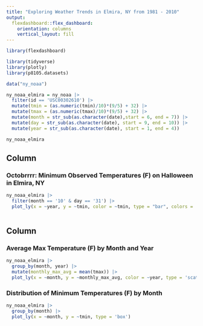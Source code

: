 ```yaml
---
title: "Exploring Weather Trends in Elmira, NY from 1981 - 2010"
output: 
  flexdashboard::flex_dashboard:
    orientation: columns
    vertical_layout: fill
---
```


```r
library(flexdashboard)

library(tidyverse)
library(plotly)
library(p8105.datasets)

data("ny_noaa")

ny_noaa_elmira = ny_noaa |>
  filter(id == 'USC00302610') |> 
  mutate(tmin = (as.numeric(tmin)/10)*(9/5) + 32) |> 
  mutate(tmax = (as.numeric(tmax)/10)*(9/5) + 32) |> 
  mutate(month = str_sub(as.character(date),start = 6, end = 7)) |> 
  mutate(day = str_sub(as.character(date), start = 9, end = 10)) |> 
  mutate(year = str_sub(as.character(date), start = 1, end = 4))

ny_noaa_elmira

```

Column {data-width=650}
-----------------------------------------------------------------------

### Octobrrrr: Minimum Observed Temperatures (F) on Halloween in Elmira, NY

```r
ny_noaa_elmira |> 
  filter(month == '10' & day == '31') |> 
  plot_ly(x = ~year, y = ~tmin, color = ~tmin, type = "bar", colors = 'viridis')
  
```

Column {data-width=350}
-----------------------------------------------------------------------

### Average Max Temperature (F) by Month and Year

```r
ny_noaa_elmira |> 
  group_by(month, year) |>
  mutate(monthly_max_avg = mean(tmax)) |> 
  plot_ly(x = ~month, y = ~monthly_max_avg, color = ~year, type = 'scatter', mode = 'markers', colors = "viridis", alpha = 0.5)
```

### Distribution of Minimum Temperatures (F) by Month

```r
ny_noaa_elmira |> 
  group_by(month) |>
  plot_ly(x = ~month, y = ~tmin, type = 'box')
```

